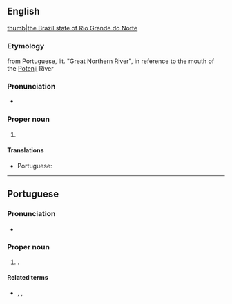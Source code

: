 ==English==
{{wikipedia}}
[[file:Brazil State RioGrandedoNorte.svg|thumb|the Brazil state of Rio Grande do Norte]]

===Etymology===
from Portuguese, lit. "Great Northern River", in reference to the mouth of the [[Potenji]] River

===Pronunciation===
* {{IPA|en|/ˈɹiːəʊ ˈɡɹɑːndi dəʊ ˈnɔː(ɹ)ti/}}

===Proper noun===
{{en-proper noun|head=Rio Grande do Norte}}

# {{place:Brazil/state|en|capital=Natal|region=Northeast Region}}

====Translations====
{{trans-top|state in north-eastern Brazil}}
* Portuguese: {{t+|pt|Rio Grande do Norte|m}}
{{trans-mid}}
{{trans-bottom}}

----

==Portuguese==

===Pronunciation===
* {{a|Brazil}} {{IPA|pt|/ˈʁiw ˈɡɾɐ̃.d͡ʒi du ˈnɔʁ.t͡ʃi/}}

===Proper noun===
{{pt-proper noun|m}}
# {{place|pt|state|macroregion/pt:Northeast Region|c/pt:Brazil|capital=pt:Natal}}.
#: {{syn|pt|RN}} {{gloss|abbreviation}}

====Related terms====
* {{l|pt|potiguar}}, {{l|pt|norte-rio-grandense}}, {{l|pt|rio-grandense}} {{gloss|[[demonym]]s}}